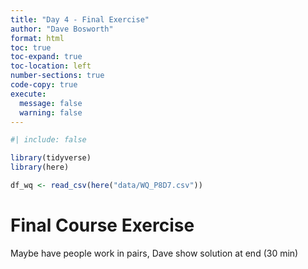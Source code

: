 ```yaml
---
title: "Day 4 - Final Exercise"
author: "Dave Bosworth"
format: html
toc: true
toc-expand: true
toc-location: left
number-sections: true
code-copy: true
execute: 
  message: false
  warning: false
---
```


```r
#| include: false

library(tidyverse)
library(here)

df_wq <- read_csv(here("data/WQ_P8D7.csv"))
```

# Final Course Exercise

Maybe have people work in pairs, Dave show solution at end (30 min)
